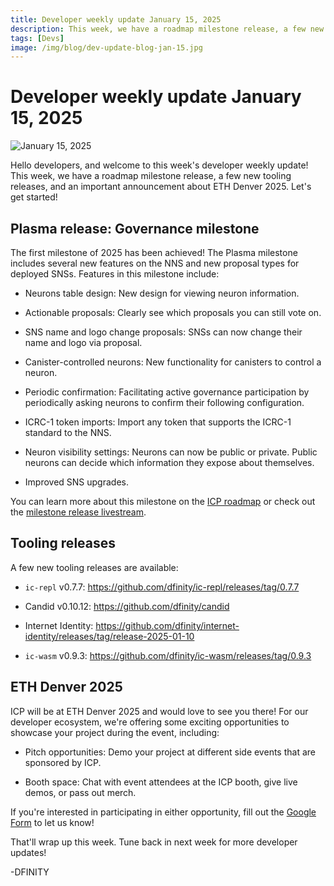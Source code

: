 ```yaml
---
title: Developer weekly update January 15, 2025
description: This week, we have a roadmap milestone release, a few new tooling releases, and an important announcement about ETH Denver 2025.
tags: [Devs]
image: /img/blog/dev-update-blog-jan-15.jpg
---
```


# Developer weekly update January 15, 2025

![January 15, 2025](../../static/img/blog/dev-update-blog-jan-15.jpg)

Hello developers, and welcome to this week's developer weekly update! This week, we have a roadmap milestone release, a few new tooling releases, and an important announcement about ETH Denver 2025. Let's get started!

## Plasma release: Governance milestone

The first milestone of 2025 has been achieved! The Plasma milestone includes several new features on the NNS and new proposal types for deployed SNSs. Features in this milestone include:

- Neurons table design: New design for viewing neuron information.

- Actionable proposals: Clearly see which proposals you can still vote on.

- SNS name and logo change proposals: SNSs can now change their name and logo via proposal.

- Canister-controlled neurons: New functionality for canisters to control a neuron.

- Periodic confirmation: Facilitating active governance participation by periodically asking neurons to confirm their following configuration.

- ICRC-1 token imports: Import any token that supports the ICRC-1 standard to the NNS.

- Neuron visibility settings: Neurons can now be public or private. Public neurons can decide which information they expose about themselves.

- Improved SNS upgrades.

You can learn more about this milestone on the [ICP roadmap](https://internetcomputer.org/roadmap#Governance%20&%20Tokenomics-Plasma) or check out the [milestone release livestream](https://www.youtube.com/watch?v=W01GOBBVY1w).

## Tooling releases

A few new tooling releases are available:

- `ic-repl` v0.7.7: https://github.com/dfinity/ic-repl/releases/tag/0.7.7

- Candid v0.10.12: https://github.com/dfinity/candid

- Internet Identity: https://github.com/dfinity/internet-identity/releases/tag/release-2025-01-10

- `ic-wasm` v0.9.3: https://github.com/dfinity/ic-wasm/releases/tag/0.9.3


## ETH Denver 2025

ICP will be at ETH Denver 2025 and would love to see you there! For our developer ecosystem, we're offering some exciting opportunities to showcase your project during the event, including:

- Pitch opportunities: Demo your project at different side events that are sponsored by ICP.

- Booth space: Chat with event attendees at the ICP booth, give live demos, or pass out merch.

If you're interested in participating in either opportunity, fill out the [Google Form](https://docs.google.com/forms/d/e/1FAIpQLSdqWNBRiy-rW2uLt7lhW9am5a6NWidT956oBLrUjkV9gEOTJw/viewform) to let us know!

That'll wrap up this week. Tune back in next week for more developer updates!

-DFINITY